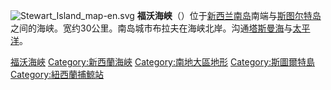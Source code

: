 [[File:Stewart_Island_map-en.svg|right]]
'''福沃海峡'''（{{lang-en|Foveaux Strait}}）位于[[新西兰|新西兰]][[南岛|南岛]]南端与[[斯图尔特岛|斯图尔特岛]]之间的海峡。宽约30公里。南岛城市布拉夫在海峡北岸。沟通[[塔斯曼海|塔斯曼海]]与[[太平洋|太平洋]]。

{{Authority control}}

{{DEFAULTSORT:Foveaux Strait}}
[[Category:福沃海峽|]]
[[Category:新西蘭海峽|Category:新西蘭海峽]]
[[Category:南地大區地形|Category:南地大區地形]]
[[Category:斯圖爾特島|Category:斯圖爾特島]]
[[Category:紐西蘭捕鯨站|Category:紐西蘭捕鯨站]]